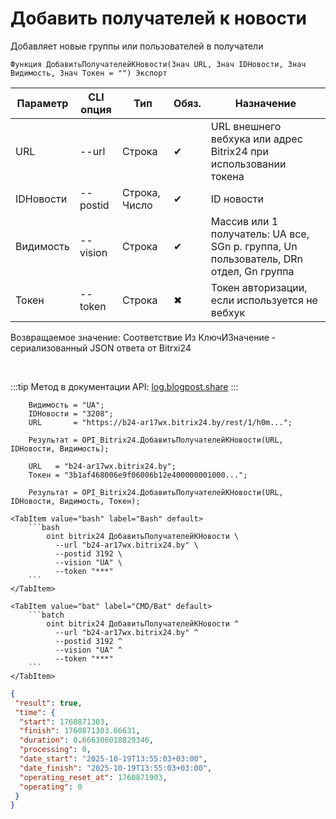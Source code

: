 ﻿---
sidebar_position: 7
description: Добавить получателей к новости и другие функции для работы с Bitrix24 в Открытом пакете интеграций - бесплатной open-source библиотеке интеграций для 1С:Предприятие 8, OneScript и CLI
keywords: [1C, 1С, 1С:Предприятие, 1С:Предприятие 8.3, API, Интеграция, Сервисы, Обмен, OneScript, CLI, Bitrix24]
---


# Добавить получателей к новости
 Добавляет новые группы или пользователей в получатели



`Функция ДобавитьПолучателейКНовости(Знач URL, Знач IDНовости, Знач Видимость, Знач Токен = "") Экспорт`

  | Параметр | CLI опция | Тип | Обяз. | Назначение |
  |-|-|-|-|-|
  | URL | --url | Строка | &#x2714; | URL внешнего вебхука или адрес Bitrix24 при использовании токена |
  | IDНовости | --postid | Строка, Число | &#x2714; | ID новости |
  | Видимость | --vision | Строка | &#x2714; | Массив или 1 получатель: UA все, SGn р. группа, Un пользователь, DRn отдел, Gn группа |
  | Токен | --token | Строка | &#x2716; | Токен авторизации, если используется не вебхук |

  
  Возвращаемое значение:   Соответствие Из КлючИЗначение - сериализованный JSON ответа от Bitrxi24

<br/>

:::tip
Метод в документации API: [log.blogpost.share](https://dev.1c-bitrix.ru/rest_help/log/log_blogpost_share.php)
:::
<br/>


```bsl title="Пример использования для 1С:Предприятие/OneScript"
    Видимость = "UA";
    IDНовости = "3208";
    URL       = "https://b24-ar17wx.bitrix24.by/rest/1/h0m...";

    Результат = OPI_Bitrix24.ДобавитьПолучателейКНовости(URL, IDНовости, Видимость);

    URL   = "b24-ar17wx.bitrix24.by";
    Токен = "3b1af468006e9f06006b12e400000001000...";

    Результат = OPI_Bitrix24.ДобавитьПолучателейКНовости(URL, IDНовости, Видимость, Токен);
```
    

 <Tabs>
  
    <TabItem value="bash" label="Bash" default>
        ```bash
            oint bitrix24 ДобавитьПолучателейКНовости \
              --url "b24-ar17wx.bitrix24.by" \
              --postid 3192 \
              --vision "UA" \
              --token "***"
        ```
    </TabItem>
  
    <TabItem value="bat" label="CMD/Bat" default>
        ```batch
            oint bitrix24 ДобавитьПолучателейКНовости ^
              --url "b24-ar17wx.bitrix24.by" ^
              --postid 3192 ^
              --vision "UA" ^
              --token "***"
        ```
    </TabItem>
</Tabs>


```json title="Результат"
{
 "result": true,
 "time": {
  "start": 1760871303,
  "finish": 1760871303.66631,
  "duration": 0.666306018829346,
  "processing": 0,
  "date_start": "2025-10-19T13:55:03+03:00",
  "date_finish": "2025-10-19T13:55:03+03:00",
  "operating_reset_at": 1760871903,
  "operating": 0
 }
}
```
